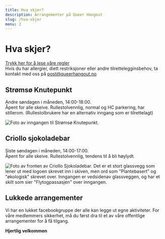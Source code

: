 ```yaml
---
title: Hva skjer?
description: Arrangementer på Queer Hangout
slug: /hva-skjer
menu: 2
---
```


# Hva skjer?  
  
[Trykk her for å lese våre regler](/regler)  
Hvis du har allergier, diett restriksjoner eller andre tilrettelegginsbehov, ta kontakt med oss på [post@queerhangout.no](mailto:post@queerhangout.no)  
  
## Strømsø Knutepunkt  
Andre søndagen i måneden, 14:00-18:00.  
Åpent for alle skeive. Rullestolvennlig, normal og HC parkering, har stillerom. (Rullestolbrukere har en alternativ inngang som er tilrettelagt)  

![Foto av inngangen til Strømsø Knutepunkt.](../images/stromso.jpeg "Strømsø Knutepunkt. Bilde tatt av Leona Imperatori")  
  
## Criollo sjokoladebar  
Siste søndagen i måneden, 14:00-17:00.  
Åpent for alle skeive. Rullestolvennlig, tendens til å bli høylydt.  
  
![Foto av fronten av Criollo Sjokoladebar. Det er et stort glassvegg som lener ut med logoen skrevet inn i skiven, men ord som "Plantebasert" og "økologisk" skrevet over. Inngangen er vedsidenav glassveggen, og har et skilt som sier "Flytogpassasjen" over inngangen.](../images/criollo.jpeg "Criollo Sjokoladebar. Bilde tatt av Leona Imperatori")  

  
## Lukkede arrangementer  
Vi har en lukket facebookgruppe der alle kan legge ut egne aktiviteter. For våre medlemmers sikkerhet, må du først dra til et av våre offentlige arrangementer for å få tilgang.  

  
**Hjertlig velkommen**

